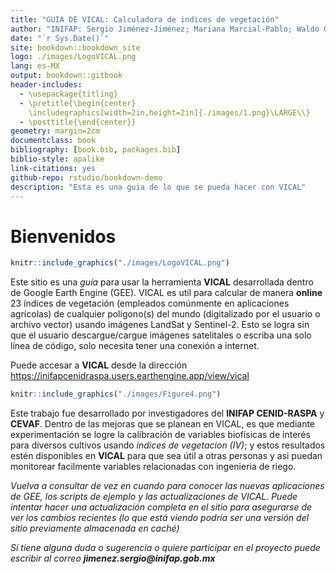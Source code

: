 ```yaml
--- 
title: "GUIA DE VICAL: Calculadora de indices de vegetación"
author: "INIFAP: Sergio Jiménez-Jiménez; Mariana Marcial-Pablo; Waldo Ojeda-Bustamante; Ernesto Sifuentes-Ibarra; Marco Inzunza-Ibarra, Ignacio Sánchez-Cohen"
date: "`r Sys.Date()`"
site: bookdown::bookdown_site
logo: ./images/LogoVICAL.png
lang: es-MX
output: bookdown::gitbook
header-includes:
  - \usepackage{titling}
  - \pretitle{\begin{center}
    \includegraphics[width=2in,height=2in]{./images/1.png}\LARGE\\}
  - \posttitle{\end{center}}
geometry: margin=2cm
documentclass: book
bibliography: [book.bib, packages.bib]
biblio-style: apalike
link-citations: yes
github-repo: rstudio/bookdown-demo
description: "Esta es una guia de lo que se pueda hacer con VICAL"
---
```


# Bienvenidos {-}

```r
knitr::include_graphics("./images/LogoVICAL.png")
```

Este sitio es una _guía_ para usar la herramienta **VICAL** desarrollada dentro de Google Earth Engine (GEE). VICAL es util para calcular de manera **online** 23 índices de vegetación (empleados comúnmente en aplicaciones agrícolas) de cualquier poligono(s) del mundo (digitalizado por el usuario o archivo vector) usando imágenes LandSat y Sentinel-2. Esto se logra sin que el usuario descargue/cargue imágenes satelitales o escriba una solo línea de código, solo necesita tener una conexión a internet. 

Puede accesar a **VICAL** desde la dirección 
<https://inifapcenidraspa.users.earthengine.app/view/vical>


```r
knitr::include_graphics("./images/Figure4.png")
```

Este trabajo fue desarrollado por investigadores del **INIFAP CENID-RASPA** y **CEVAF**. Dentro de las mejoras que se planean en VICAL, es que mediante experimentación se logre la calibración de variables biofísicas de interés para diversos cultivos usando _indices de vegetacion (IV)_; y estos resultados estén disponibles en **VICAL** para que sea útil a otras personas y asi puedan monitorear facilmente variables relacionadas con ingenieria de riego. 


_Vuelva a consultar de vez en cuando para conocer las nuevas aplicaciones de GEE, los scripts de ejemplo y las actualizaciones de VICAL. Puede intentar hacer una actualización completa en el sitio para asegurarse de ver los cambios recientes (lo que está viendo podría ser una versión del sitio previamente almacenada en caché)_

_Sí tiene alguna duda o sugerencia o quiere participar en el proyecto puede escribir al correo **jimenez.sergio@inifap.gob.mx**_

